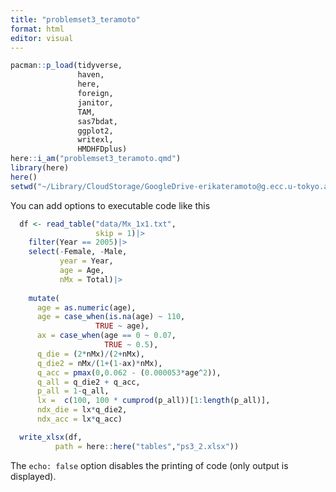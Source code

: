 ```yaml
---
title: "problemset3_teramoto"
format: html
editor: visual
---
```


```r
pacman::p_load(tidyverse,
               haven,
               here,
               foreign,
               janitor,
               TAM,
               sas7bdat,
               ggplot2,
               writexl,
               HMDHFDplus)
here::i_am("problemset3_teramoto.qmd")
library(here)
here()
setwd("~/Library/CloudStorage/GoogleDrive-erikateramoto@g.ecc.u-tokyo.ac.jp/My Drive/Wisc/Wisc 2025-2026/SOC 756/problem sets/demtech-2")
```

You can add options to executable code like this

```r

  df <- read_table("data/Mx_1x1.txt",
                   skip = 1)|>
    filter(Year == 2005)|>
    select(-Female, -Male,
           year = Year,
           age = Age,
           nMx = Total)|>
    
    mutate(
      age = as.numeric(age),
      age = case_when(is.na(age) ~ 110,
                   TRUE ~ age),
      ax = case_when(age == 0 ~ 0.07, 
                     TRUE ~ 0.5),
      q_die = (2*nMx)/(2+nMx),
      q_die2 = nMx/(1+(1-ax)*nMx),
      q_acc = pmax(0,0.062 - (0.000053*age^2)),
      q_all = q_die2 + q_acc,
      p_all = 1-q_all,
      lx =  c(100, 100 * cumprod(p_all))[1:length(p_all)],
      ndx_die = lx*q_die2,
      ndx_acc = lx*q_acc)

  write_xlsx(df,
          path = here::here("tables","ps3_2.xlsx"))  
```

The `echo: false` option disables the printing of code (only output is displayed).
